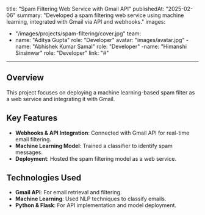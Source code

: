 
title: "Spam Filtering Web Service with Gmail API"
publishedAt: "2025-02-06"
summary: "Developed a spam filtering web service using machine learning, integrated with Gmail via API and webhooks."
images:
  - "/images/projects/spam-filtering/cover.jpg"
team:
  - name: "Aditya Gupta"
    role: "Developer"
    avatar: "images/avatar.jpg"
  -name: "Abhishek Kumar Samal"
    role: "Developer"
  -name: "Himanshi Sinsinwar"
    role: "Developer"
link: "#"
---

## Overview

This project focuses on deploying a machine learning-based spam filter as a web service and integrating it with Gmail.

## Key Features

- **Webhooks & API Integration**: Connected with Gmail API for real-time email filtering.
- **Machine Learning Model**: Trained a classifier to identify spam messages.
- **Deployment**: Hosted the spam filtering model as a web service.

## Technologies Used

- **Gmail API**: For email retrieval and filtering.
- **Machine Learning**: Used NLP techniques to classify emails.
- **Python & Flask**: For API implementation and model deployment.
